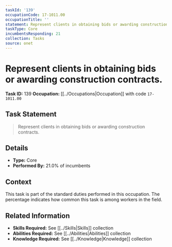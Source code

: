 ```yaml
---
taskId: '139'
occupationCode: 17-1011.00
occupationTitle: ''
statement: Represent clients in obtaining bids or awarding construction contracts.
taskType: Core
incumbentsResponding: 21
collection: Tasks
source: onet
---
```

# Represent clients in obtaining bids or awarding construction contracts.

**Task ID:** 139
**Occupation:** [[../Occupations|Occupation]] with code `17-1011.00`

## Task Statement

> Represent clients in obtaining bids or awarding construction contracts.

## Details

- **Type:** Core
- **Performed By:** 21.0% of incumbents

## Context

This task is part of the standard duties performed in this occupation. The percentage indicates how common this task is among workers in the field.

## Related Information

- **Skills Required:** See [[../Skills|Skills]] collection
- **Abilities Required:** See [[../Abilities|Abilities]] collection
- **Knowledge Required:** See [[../Knowledge|Knowledge]] collection
